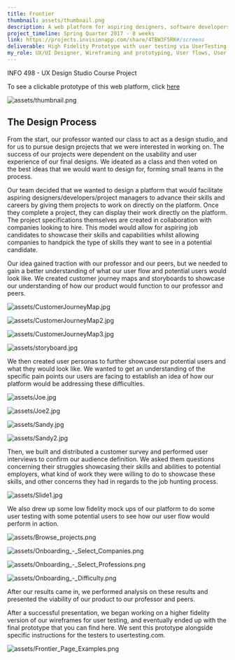 ```yaml
---
title: Frontier
thumbnail: assets/thumbnail.png
description: A web platform for aspiring designers, software developers, data scientists, and other entry-level professionals to complete curated portfolio projects and show off their work to companies
project_timeline: Spring Quarter 2017 - 8 weeks
link: https://projects.invisionapp.com/share/4TBW3F5RK#/screens
deliverable: High Fidelity Prototype with user testing via UserTesting.com
my_role: UX/UI Designer, Wireframing and prototyping, User flows, User interviews, User Research
---
```


INFO 498 - UX Design Studio Course Project

To see a clickable prototype of this web platform, click [here](https://projects.invisionapp.com/share/4TBW3F5RK#/screens)

![assets/thumbnail.png](assets/thumbnail.png)

## The Design Process

From the start, our professor wanted our class to act as a design studio, and for us to pursue design projects that we were interested in working on. The success of our projects were dependent on the usability and user experience of our final designs. We ideated as a class and then voted on the best ideas that we would want to design for, forming small teams in the process.

Our team decided that we wanted to design a platform that would facilitate aspiring designers/developers/project managers to advance their skills and careers by giving them projects to work on directly on the platform. Once they complete a project, they can display their work directly on the platform. The project specifications themselves are created in collaboration with companies looking to hire. This model would allow for aspiring job candidates to showcase their skills and capabilities whilst allowing companies to handpick the type of skills they want to see in a potential candidate.

Our idea gained traction with our professor and our peers, but we needed to gain a better understanding of what our user flow and potential users would look like. We created customer journey maps and storyboards to showcase our understanding of how our product would function to our professor and peers.

<div className="row">
  <div className="col">

  ![assets/CustomerJourneyMap.jpg](assets/CustomerJourneyMap.jpg)

  ![assets/CustomerJourneyMap2.jpg](assets/CustomerJourneyMap2.jpg)

  </div>
  <div className="col">

  ![assets/CustomerJourneyMap3.jpg](assets/CustomerJourneyMap3.jpg)

  ![assets/storyboard.jpg](assets/storyboard.jpg)

  </div>
</div>

We then created user personas to further showcase our potential users and what they would look like. We wanted to get an understanding of the specific pain points our users are facing to establish an idea of how our platform would be addressing these difficulties.

![assets/Joe.jpg](assets/Joe.jpg)

![assets/Joe2.jpg](assets/Joe2.jpg)

![assets/Sandy.jpg](assets/Sandy.jpg)

![assets/Sandy2.jpg](assets/Sandy2.jpg)

Then, we built and distributed a customer survey and performed user interviews to confirm our audience definition. We asked them questions concerning their struggles showcasing their skills and abilities to potential employers, what kind of work they were willing to do to showcase these skills, and other concerns they had in regards to the job hunting process.

![assets/Slide1.jpg](assets/Slide1.jpg)

We also drew up some low fidelity mock ups of our platform to do some user testing with some potential users to see how our user flow would perform in action.

![assets/Browse_projects.png](assets/Browse_projects.png)

![assets/Onboarding_-_Select_Companies.png](assets/Onboarding_-_Select_Companies.png)

![assets/Onboarding_-_Select_Professions.png](assets/Onboarding_-_Select_Professions.png)

![assets/Onboarding_-_Difficulty.png](assets/Onboarding_-_Difficulty.png)

After our results came in, we performed analysis on these results and presented the viability of our product to our professor and peers.

After a successful presentation, we began working on a higher fidelity version of our wireframes for user testing, and eventually ended up with the final prototype that you can find here. We sent this prototype alongside specific instructions for the testers to usertesting.com.

![assets/Frontier_Page_Examples.png](assets/Frontier_Page_Examples.png)
